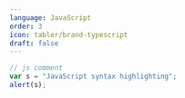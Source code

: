 ---
language: JavaScript
order: 3
icon: tabler/brand-typescript
draft: false
---

```ts
// js comment
var s = "JavaScript syntax highlighting";
alert(s);
```
